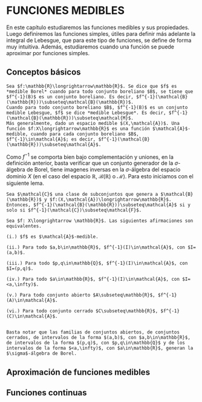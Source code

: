 # FUNCIONES MEDIBLES

En este capítulo estudiaremos las funciones medibles y sus propiedades. Luego definiremos las funciones simples, útiles para definir más adelante la integral de Lebesgue, que para este tipo de funciones, se define de forma muy intuitiva. Además, estudiaremos cuando una función se puede aproximar por funciones simples.

## Conceptos básicos

```definition
Sea $f:\mathbb{R}\longrightarrow\mathbb{R}$. Se dice que $f$ es *medible Borel* cuando para todo conjunto boreliano $B$, se tiene que $f^{-1}(B)$ es un conjunto boreliano. Es decir, $f^{-1}(\mathcal{B}(\mathbb{R}))\subseteq\mathcal{B}(\mathbb{R})$.
Cuando para todo conjunto boreliano $B$, $f^{-1}(B)$ es un conjunto medible Lebesgue, $f$ se dice *medible Lebesgue*. Es decir, $f^{-1}(\mathcal{B}(\mathbb{R}))\subseteq\mathcal{M}$.
Más generalmente, dado un espacio medible $(X,\mathcal{A})$. Una función $f:X\longrightarrow\mathbb{R}$ es una función $\mathcal{A}$-medible, cuando para cada conjunto boreliano $B$, $f^{-1}\in\mathcal{A}$; es decir, $f^{-1}(\mathcal{B}(\mathbb{R}))\subseteq\mathcal{A}$.

```

Como $f^{-1}$ se comporta bien bajo complementación y uniones, en la definición anterior, basta verificar que un conjunto generador de la $\sigma$-álgebra de Borel, tiene imagenes inversas en la $\sigma$-álgebra del espacio dominio $X$ (en el caso del espacio $\mathbb{R}$, $\mathcal{B}(\mathbb{R})$ o $\mathcal{M}$). Para esto iniciamos con el siguiente lema.

```lemma
Sea $\mathcal{C}$ una clase de subconjuntos que genera a $\mathcal{B}(\mathbb{R})$ y $f:(X,\mathcal{A})\longrightarrow\mathbb{R}$. Entonces, $f^{-1}(\mathcal{B}(\mathbb{R}))\subseteq\mathcal{A}$ si y solo si $f^{-1}(\mathcal{C})\subseteq\mathcal{F}$.

```

```proposition
Sea $f: X\longrightarrow \mathbb{R}$. Las siguientes afirmaciones son equivalentes.

(i.) $f$ es $\mathcal{A}$-medible.

(ii.) Para todo $a,b\in\mathbb{R}$, $f^{-1}(I)\in\mathcal{A}$, con $I=(a,b)$.

(iii.) Para todo $p,q\in\mathbb{Q}$, $f^{-1}(I)\in\mathcal{A}$, con $I=(p,q)$.

(iv.) Para todo $a\in\mathbb{R}$, $f^{-1}(I)\in\mathcal{A}$, con $I=<a,\infty)$.

(v.) Para todo conjunto abierto $A\subseteq\mathbb{R}$, $f^{-1}(A)\in\mathcal{A}$.

(vi.) Para todo conjunto cerrado $C\subseteq\mathbb{R}$, $f^{-1}(C)\in\mathcal{A}$.


```
```proof
Basta notar que las familias de conjuntos abiertos, de conjuntos cerrados, de intervalos de la forma $(a,b)$, con $a,b\in\mathbb{R}$, de intervalos de la forma $(p,q)$, con $p,q\in\mathbb{Q}$ y de los intervalos de la forma $<a,\infty)$, con $a\in\mathbb{R}$, generan la $\sigma$-álgebra de Borel.

```


## Aproximación de funciones medibles

## Funciones continuas
